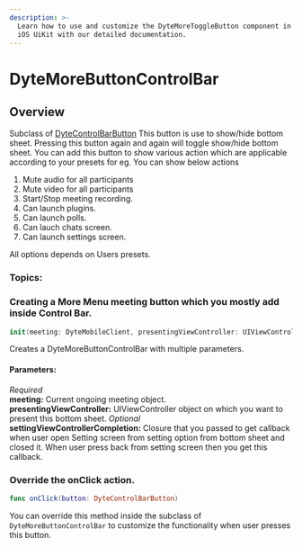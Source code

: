 ```yaml
---
description: >-
  Learn how to use and customize the DyteMoreToggleButton component in Ospi's
  iOS UiKit with our detailed documentation.
---
```


# DyteMoreButtonControlBar
## Overview
Subclass of [DyteControlBarButton](/ios/components/dyte-controlbar-button)
This button is use to show/hide bottom sheet. Pressing this button again and again will toggle show/hide  bottom sheet. You can add this button to show various action which are applicable according 
to your presets for eg. You can show below actions
1. Mute audio for all participants
2. Mute video for all participants
3. Start/Stop meeting recording.
4. Can launch plugins.
5. Can launch polls.
6. Can lauch chats screen.
7. Can launch settings screen. 

All options depends on Users presets.


### Topics:

### Creating a More Menu meeting button which you mostly add inside Control Bar.

```swift
init(meeting: DyteMobileClient, presentingViewController: UIViewController, settingViewControllerCompletion:(()->Void)? = nil) {
```
Creates a DyteMoreButtonControlBar with multiple parameters. 

#### Parameters:
*Required*  
**meeting:** Current ongoing meeting object.   
**presentingViewController:** UIViewController object on which you want to present this bottom sheet.
*Optional*  
**settingViewControllerCompletion:** Closure that you passed to get callback when user open Setting screen from setting option 
from bottom sheet and closed it. When user press back from setting screen then you get this callback.

### Override the onClick action. 
```swift 
func onClick(button: DyteControlBarButton) 
```
You can override this method inside the subclass of `DyteMoreButtonControlBar` to customize the functionality when user presses this button. 

<head>
  <title>iOS DyteMoreToggleButton</title>
</head>
